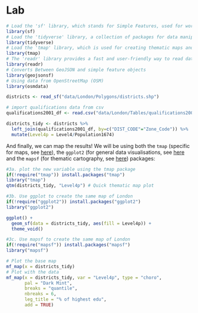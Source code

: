 # Lab {#sec-vector-data-R .unnumbered}

```r
# Load the 'sf' library, which stands for Simple Features, used for working with spatial data.
library(sf)
# Load the 'tidyverse' library, a collection of packages for data manipulation and visualization.
library(tidyverse)
# Load the 'tmap' library, which is used for creating thematic maps and visualizing spatial data.
library(tmap)
# The 'readr' library provides a fast and user-friendly way to read data from common formats like CSV.
library(readr)
# Converts Between GeoJSON and simple feature objects
library(geojsonsf) 
# Using data from OpenStreetMap (OSM)
library(osmdata)
```

```r
districts <- read_sf("data/London/Polygons/districts.shp")

# import qualifications data from csv
qualifications2001_df <- read.csv("data/London/Tables/qualifications2001_2.csv")

districts_tidy <- districts %>%
  left_join(qualifications2001_df, by=c("DIST_CODE"="Zone_Code")) %>%
  mutate(Level4p = Level4/Population1674)
```

And finally, we can map the results! We will be using both the `tmap` (specific for maps, see [here](https://cran.r-project.org/web/packages/tmap/vignettes/tmap-getstarted.html)), the `ggplot2` (for general data visualisations, see [here](https://ggplot2.tidyverse.org) and the `mapsf` (for thematic cartography, see [here](https://riatelab.github.io/mapsf/)) packages:

```r
#3a. plot the new variable using the tmap package
if(!require("tmap")) install.packages("tmap")
library("tmap")
qtm(districts_tidy, "Level4p") # Quick thematic map plot

#3b. Use ggplot to create the same map of London
if(!require("ggplot2")) install.packages("ggplot2")
library("ggplot2")

ggplot() +
  geom_sf(data = districts_tidy, aes(fill = Level4p)) +
  theme_void() 

#3c. Use mapsf to create the same map of London
if(!require("mapsf")) install.packages("mapsf")
library("mapsf") 

# Plot the base map
mf_map(x = districts_tidy)
# Plot with the data
mf_map(x = districts_tidy, var = "Level4p", type = "choro",
       pal = "Dark Mint", 
       breaks = "quantile", 
       nbreaks = 6, 
       leg_title = "% of highest edu", 
       add = TRUE)

```
